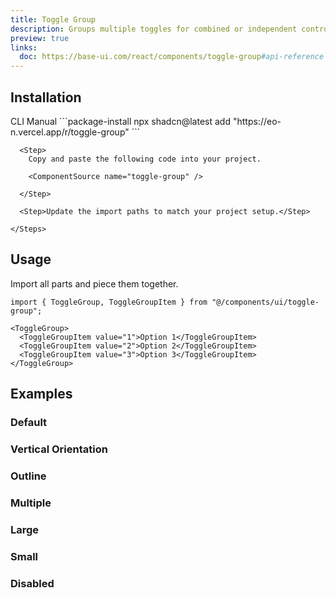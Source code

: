 ```yaml
---
title: Toggle Group
description: Groups multiple toggles for combined or independent control.
preview: true
links:
  doc: https://base-ui.com/react/components/toggle-group#api-reference
---
```


<ComponentTabs name="toggle-group-demo" />

## Installation

<CodeTabs>

  <TabsList>
    <TabsTrigger value="cli">CLI</TabsTrigger>
    <TabsTrigger value="manual">Manual</TabsTrigger>
  </TabsList>

  <TabsContent value="cli">
    ```package-install 
    npx shadcn@latest add "https://eo-n.vercel.app/r/toggle-group"
    ```
  </TabsContent>

  <TabsContent value="manual">
    <Steps>

      <Step>
        Copy and paste the following code into your project.

        <ComponentSource name="toggle-group" />

      </Step>
      
      <Step>Update the import paths to match your project setup.</Step>

    </Steps>
  </TabsContent>

</CodeTabs>

## Usage

Import all parts and piece them together.

```tsx
import { ToggleGroup, ToggleGroupItem } from "@/components/ui/toggle-group";
```

```tsx
<ToggleGroup>
  <ToggleGroupItem value="1">Option 1</ToggleGroupItem>
  <ToggleGroupItem value="2">Option 2</ToggleGroupItem>
  <ToggleGroupItem value="3">Option 3</ToggleGroupItem>
</ToggleGroup>
```

## Examples

### Default

<ComponentTabs name="toggle-group-demo" />

### Vertical Orientation

<ComponentTabs name="toggle-group-vertical" />

### Outline

<ComponentTabs name="toggle-group-outline" />

### Multiple

<ComponentTabs name="toggle-group-multiple" />

### Large

<ComponentTabs name="toggle-group-large" />

### Small

<ComponentTabs name="toggle-group-small" />

### Disabled

<ComponentTabs name="toggle-group-disabled" />
